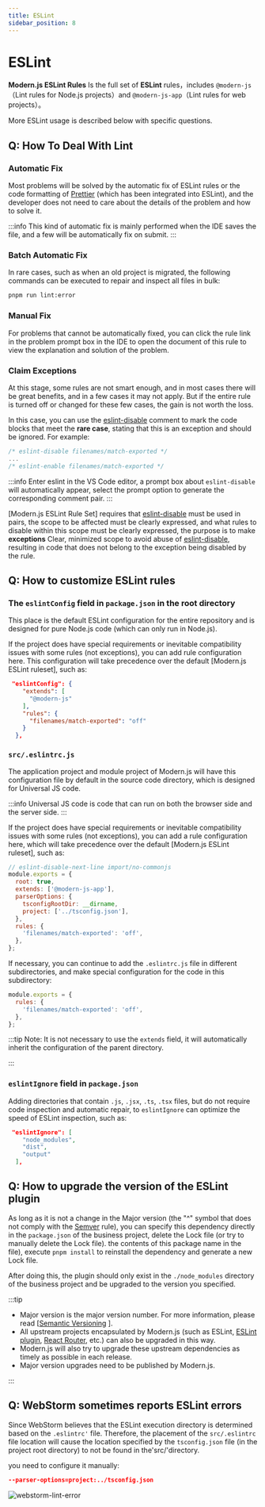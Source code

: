 ```yaml
---
title: ESLint
sidebar_position: 8
---
```

# ESLint

**Modern.js ESLint Rules** Is the full set of **ESLint** rules，includes `@modern-js` （Lint rules for Node.js projects）and `@modern-js-app`（Lint rules for web projects）。

More ESLint usage is described below with specific questions.

## Q: How To Deal With Lint

### Automatic Fix

Most problems will be solved by the automatic fix of ESLint rules or the code formatting of [Prettier](https://prettier.io/) (which has been integrated into ESLint), and the developer does not need to care about the details of the problem and how to solve it.

:::info
This kind of automatic fix is mainly performed when the IDE saves the file, and a few will be automatically fix on submit.
:::

### Batch Automatic Fix

In rare cases, such as when an old project is migrated, the following commands can be executed to repair and inspect all files in bulk:

```bash
pnpm run lint:error
```

### Manual Fix

For problems that cannot be automatically fixed, you can click the rule link in the problem prompt box in the IDE to open the document of this rule to view the explanation and solution of the problem.

### Claim Exceptions

At this stage, some rules are not smart enough, and in most cases there will be great benefits, and in a few cases it may not apply. But if the entire rule is turned off or changed for these few cases, the gain is not worth the loss.

In this case, you can use the [eslint-disable](https://eslint.org/docs/user-guide/configuring/rules#disabling-rules) comment to mark the code blocks that meet the **rare case**, stating that this is an exception and should be ignored. For example:

```js
/* eslint-disable filenames/match-exported */
...
/* eslint-enable filenames/match-exported */
```

:::info
Enter eslint in the VS Code editor, a prompt box about `eslint-disable` will automatically appear, select the prompt option to generate the corresponding comment pair.
:::

[Modern.js ESLint Rule Set] requires that [eslint-disable](https://eslint.org/docs/user-guide/configuring/rules#disabling-rules) must be used in pairs, the scope to be affected must be clearly expressed, and what rules to disable within this scope must be clearly expressed, the purpose is to make **exceptions** Clear, minimized scope to avoid abuse of [eslint-disable](https://eslint.org/docs/user-guide/configuring/rules#disabling-rules), resulting in code that does not belong to the exception being disabled by the rule.

## Q: How to customize ESLint rules

### The `eslintConfig` field in `package.json` in the root directory

This place is the default ESLint configuration for the entire repository and is designed for pure Node.js code (which can only run in Node.js).

If the project does have special requirements or inevitable compatibility issues with some rules (not exceptions), you can add rule configuration here. This configuration will take precedence over the default [Modern.js ESLint ruleset], such as:


```json
 "eslintConfig": {
    "extends": [
      "@modern-js"
    ],
    "rules": {
      "filenames/match-exported": "off"
    }
  },

```

### `src/.eslintrc.js`

The application project and module project of Modern.js will have this configuration file by default in the source code directory, which is designed for Universal JS code.

:::info
Universal JS code is code that can run on both the browser side and the server side.
:::

If the project does have special requirements or inevitable compatibility issues with some rules (not exceptions), you can add a rule configuration here, which will take precedence over the default [Modern.js ESLint ruleset], such as:

```js
// eslint-disable-next-line import/no-commonjs
module.exports = {
  root: true,
  extends: ['@modern-js-app'],
  parserOptions: {
    tsconfigRootDir: __dirname,
    project: ['../tsconfig.json'],
  },
  rules: {
    'filenames/match-exported': 'off',
  },
};
```

If necessary, you can continue to add the `.eslintrc.js` file in different subdirectories, and make special configuration for the code in this subdirectory:

```js
module.exports = {
  rules: {
    'filenames/match-exported': 'off',
  },
};
```

:::tip
Note: It is not necessary to use the `extends` field, it will automatically inherit the configuration of the parent directory.

:::

### `eslintIgnore` field in `package.json`

Adding directories that contain `.js`, `.jsx`, `.ts`, `.tsx` files, but do not require code inspection and automatic repair, to `eslintIgnore` can optimize the speed of ESLint inspection, such as:

```json
 "eslintIgnore": [
    "node_modules",
    "dist",
    "output"
  ],
```

## Q: How to upgrade the version of the ESLint plugin

As long as it is not a change in the Major version (the "^" symbol that does not comply with the [Semver](https://semver.org/) rule), you can specify this dependency directly in the `package.json` of the business project, delete the Lock file (or try to manually delete the Lock file). the contents of this package name in the file), execute `pnpm install` to reinstall the dependency and generate a new Lock file.

After doing this, the plugin should only exist in the `./node_modules` directory of the business project and be upgraded to the version you specified.

:::tip
- Major version is the major version number. For more information, please read [[Semantic Versioning](https://semver.org/#summary) ].
- All upstream projects encapsulated by Modern.js (such as ESLint, [ESLint plugin](https://eslint.org/docs/user-guide/configuring/plugins#plugins), [React Router](https://reactrouter.com/), etc.) can also be upgraded in this way.
- Modern.js will also try to upgrade these upstream dependencies as timely as possible in each release.
- Major version upgrades need to be published by Modern.js.

:::

## Q: WebStorm sometimes reports ESLint errors

Since WebStorm believes that the ESLint execution directory is determined based on the `.eslintrc'` file. Therefore, the placement of the `src/.eslintrc` file location will cause the location specified by the `tsconfig.json` file (in the project root directory) to not be found in the'src/'directory.

you need to configure it manually:

```json
--parser-options=project:../tsconfig.json
```

![webstorm-lint-error](https://lf3-static.bytednsdoc.com/obj/eden-cn/aphqeh7uhohpquloj/modern-js/docs/webstorm-lint-error.png)
